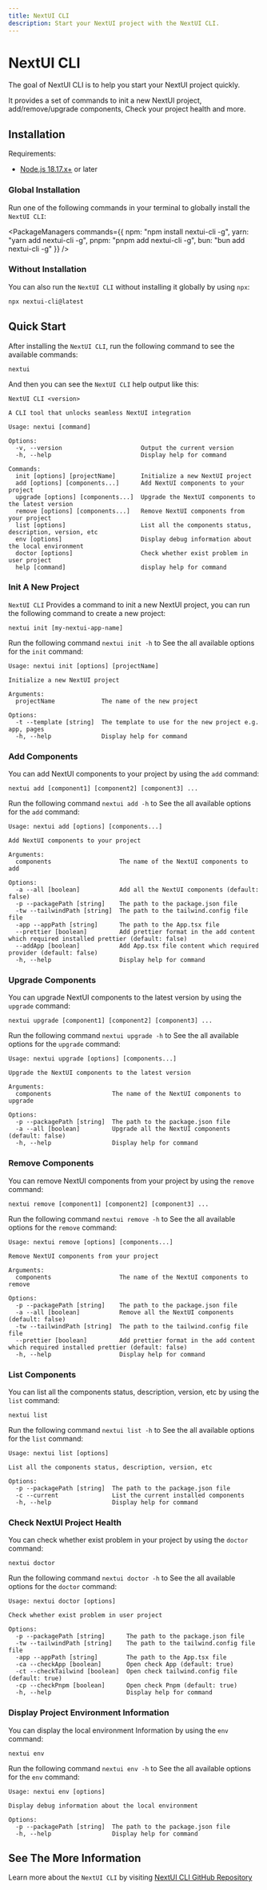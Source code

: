 ```yaml
---
title: NextUI CLI
description: Start your NextUI project with the NextUI CLI.
---
```


# NextUI CLI

The goal of NextUI CLI is to help you start your NextUI project quickly.

It provides a set of commands to init a new NextUI project, add/remove/upgrade components, Check your project health and more.

## Installation

Requirements:

- [Node.js 18.17.x+](https://nodejs.org/en/) or later

<Steps>

### Global Installation

Run one of the following commands in your terminal to globally install the `NextUI CLI`:

<PackageManagers
  commands={{
    npm: "npm install nextui-cli -g",
    yarn: "yarn add nextui-cli -g",
    pnpm: "pnpm add nextui-cli -g",
    bun: "bun add nextui-cli -g"
  }}
/>

### Without Installation

You can also run the `NextUI CLI` without installing it globally by using `npx`:

```bash
npx nextui-cli@latest
```
</Steps>

## Quick Start

After installing the `NextUI CLI`, run the following command to see the available commands:

```codeBlock bash
nextui
```

And then you can see the `NextUI CLI` help output like this:

```codeBlock bash
NextUI CLI <version>

A CLI tool that unlocks seamless NextUI integration

Usage: nextui [command]

Options:
  -v, --version                      Output the current version
  -h, --help                         Display help for command

Commands:
  init [options] [projectName]       Initialize a new NextUI project
  add [options] [components...]      Add NextUI components to your project
  upgrade [options] [components...]  Upgrade the NextUI components to the latest version
  remove [options] [components...]   Remove NextUI components from your project
  list [options]                     List all the components status, description, version, etc
  env [options]                      Display debug information about the local environment
  doctor [options]                   Check whether exist problem in user project
  help [command]                     display help for command
```

### Init A New Project

`NextUI CLI` Provides a command to init a new NextUI project, you can run the following command to create a new project:

```codeBlock bash
nextui init [my-nextui-app-name]
```

Run the following command `nextui init -h` to See the all available options for the `init` command:

```codeBlock bash
Usage: nextui init [options] [projectName]

Initialize a new NextUI project

Arguments:
  projectName             The name of the new project

Options:
  -t --template [string]  The template to use for the new project e.g. app, pages
  -h, --help              Display help for command
```

### Add Components

You can add NextUI components to your project by using the `add` command:

```codeBlock bash
nextui add [component1] [component2] [component3] ...
```

Run the following command `nextui add -h` to See the all available options for the `add` command:

```codeBlock bash
Usage: nextui add [options] [components...]

Add NextUI components to your project

Arguments:
  components                   The name of the NextUI components to add

Options:
  -a --all [boolean]           Add all the NextUI components (default: false)
  -p --packagePath [string]    The path to the package.json file
  -tw --tailwindPath [string]  The path to the tailwind.config file file
  -app --appPath [string]      The path to the App.tsx file
  --prettier [boolean]         Add prettier format in the add content which required installed prettier (default: false)
  --addApp [boolean]           Add App.tsx file content which required provider (default: false)
  -h, --help                   Display help for command
```

### Upgrade Components

You can upgrade NextUI components to the latest version by using the `upgrade` command:

```codeBlock bash
nextui upgrade [component1] [component2] [component3] ...
```

Run the following command `nextui upgrade -h` to See the all available options for the `upgrade` command:

```codeBlock bash
Usage: nextui upgrade [options] [components...]

Upgrade the NextUI components to the latest version

Arguments:
  components                 The name of the NextUI components to upgrade

Options:
  -p --packagePath [string]  The path to the package.json file
  -a --all [boolean]         Upgrade all the NextUI components (default: false)
  -h, --help                 Display help for command
```

### Remove Components

You can remove NextUI components from your project by using the `remove` command:

```codeBlock bash
nextui remove [component1] [component2] [component3] ...
```

Run the following command `nextui remove -h` to See the all available options for the `remove` command:

```codeBlock bash
Usage: nextui remove [options] [components...]

Remove NextUI components from your project

Arguments:
  components                   The name of the NextUI components to remove

Options:
  -p --packagePath [string]    The path to the package.json file
  -a --all [boolean]           Remove all the NextUI components (default: false)
  -tw --tailwindPath [string]  The path to the tailwind.config file file
  --prettier [boolean]         Add prettier format in the add content which required installed prettier (default: false)
  -h, --help                   Display help for command
```

### List Components

You can list all the components status, description, version, etc by using the `list` command:

```codeBlock bash
nextui list
```

Run the following command `nextui list -h` to See the all available options for the `list` command:

```codeBlock bash
Usage: nextui list [options]

List all the components status, description, version, etc

Options:
  -p --packagePath [string]  The path to the package.json file
  -c --current               List the current installed components
  -h, --help                 Display help for command
```

### Check NextUI Project Health

You can check whether exist problem in your project by using the `doctor` command:

```codeBlock bash
nextui doctor
```

Run the following command `nextui doctor -h` to See the all available options for the `doctor` command:

```codeBlock bash
Usage: nextui doctor [options]

Check whether exist problem in user project

Options:
  -p --packagePath [string]      The path to the package.json file
  -tw --tailwindPath [string]    The path to the tailwind.config file file
  -app --appPath [string]        The path to the App.tsx file
  -ca --checkApp [boolean]       Open check App (default: true)
  -ct --checkTailwind [boolean]  Open check tailwind.config file (default: true)
  -cp --checkPnpm [boolean]      Open check Pnpm (default: true)
  -h, --help                     Display help for command
```

### Display Project Environment Information

You can display the local environment Information by using the `env` command:

```codeBlock bash
nextui env
```

Run the following command `nextui env -h` to See the all available options for the `env` command:

```codeBlock bash
Usage: nextui env [options]

Display debug information about the local environment

Options:
  -p --packagePath [string]  The path to the package.json file
  -h, --help                 Display help for command
```

## See The More Information

Learn more about the `NextUI CLI` by visiting [NextUI CLI GitHub Repository](https://github.com/nextui-org/nextui-cli)

